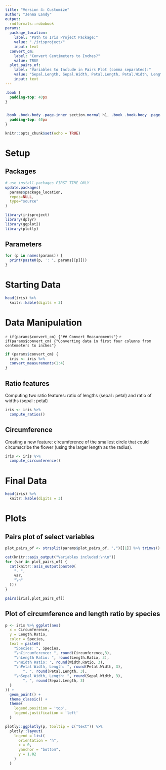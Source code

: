 ```yaml
---
title: "Version 4: Customize"
author: "Jenna Landy"
output:
  rmdformats::robobook
params:
  package_location: 
    label: "Path to Iris Project Package:"
    value: "./irisproject/"
    input: text
  convert_cm: 
    label: "Convert Centimeters to Inches?"
    value: TRUE
  plot_pairs_of: 
    label: "Variables to Include in Pairs Plot (comma separated):"
    value: "Sepal.Length, Sepal.Width, Petal.Length, Petal.Width, Length.Ratio, Width.Ratio, Circumference, Species"
    input: text
---
```


```css
.book {
  padding-top: 40px
}


.book .book-body .page-inner section.normal h1, .book .book-body .page-inner section.normal h2, .book .book-body .page-inner section.normal h3, .book .book-body .page-inner section.normal h4 {
  padding-top: 40px
}
```

```r
knitr::opts_chunk$set(echo = TRUE)
```

# Setup  {.tabset .tabset-fade .tabset-pills}

## Packages
```r
# use install.packages FIRST TIME ONLY
update.packages(
  params$package_location,
  repos=NULL,
  type="source"
)

library(irisproject)
library(dplyr)
library(ggplot2)
library(plotly)
```

## Parameters
```r
for (p in names(params)) {
  print(paste0(p, ': ', params[[p]]))
}
```

# Starting Data

```r
head(iris) %>%
  knitr::kable(digits = 3)
```

# Data Manipulation {.tabset .tabset-fade .tabset-pills}

`r if(params$convert_cm) {"## Convert Measurements"}`
`r if(params$convert_cm) {"Converting data in first four columns from centemeters to inches"}`
```r
if (params$convert_cm) {
  iris <- iris %>%
  convert_measurements(1:4)
}
```

##  Ratio features
Computing two ratio features: ratio of lengths (sepal : petal) and ratio of widths (sepal : petal)
```r
iris <- iris %>%
  compute_ratios()
```

## Circumference
Creating a new feature: circumference of the smallest circle that could circumscribe the flower (using the larger length as the radius).
```r
iris <- iris %>%
  compute_circumference()
```

# Final Data

```r
head(iris) %>%
  knitr::kable(digits = 3)
```

# Plots

## Pairs plot of select variables

```r
plot_pairs_of <- strsplit(params$plot_pairs_of, ",")[[1]] %>% trimws()
```

```r
cat(knitr::asis_output("Variables included:\n\n"))
for (var in plot_pairs_of) {
  cat(knitr::asis_output(paste0(
    "- ",
    var,
    "\n"
  )))
}
```

```r
pairs(iris[,plot_pairs_of])
```

## Plot of circumference and length ratio by species

```r
p <- iris %>% ggplot(aes(
  x = Circumference, 
  y = Length.Ratio, 
  color = Species,
  text = paste0(
    "Species: ", Species,
    "\nCircumference: ", round(Circumference,3),
    "\nLength Ratio: ", round(Length.Ratio, 3),
    "\nWidth Ratio: ", round(Width.Ratio, 3),
    "\nPetal Width, Length: ", round(Petal.Width, 3),
        ", ", round(Petal.Length, 3),
    "\nSepal Width, Length: ", round(Sepal.Width, 3),
        ", ", round(Sepal.Length, 3)
  )
)) +
  geom_point() +
  theme_classic() +
  theme(
    legend.position = 'top',
    legend.justification = 'left'
  )

plotly::ggplotly(p, tooltip = c("text")) %>%
  plotly::layout(
    legend = list(
      orientation = "h",
      x = 0,
      yanchor = "bottom",
      y = 1.02
    )
  )
```


